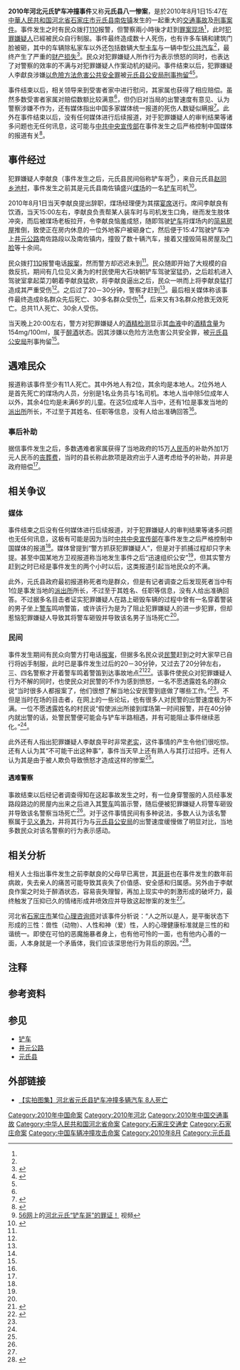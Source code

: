 {{UTC+8}}
{{Infobox civilian attack
|title=2010年河北元氏铲车冲撞事件
|partof=
|image= File:Yuanshi forklift tragedy 01.jpg
|caption=事后拍摄的被破坏的房屋和凌乱的街头，可见当时事故的惨烈。
|map=
|map_caption=
|location={{CHN}}[[河北省|河北省]][[石家庄市|石家庄市]][[元氏县|元氏县]][[南佐镇|南佐镇]]
|coordinates={{coord|37|50|39|N|114|21|58|E|type:mountain}}
|date=2010年8月1日
|time=15:47
|timezone=[[UTC+8|UTC+8]]
|target=人群、车辆、房屋
|motive=
|type=撞击
|weapontitle=作案工具
|weapons=[[铲车|铲车]]
|fatalities=11人（有争议）
|injuries=20余人（有争议）
|victim=多名民众与1名警察
|perp=李献良
|susperp=
|numpart=
|dfen=当地村民
}}
'''2010年河北元氏铲车冲撞事件'''又称'''元氏县八一惨案'''，是於2010年8月1日15:47在[[中華人民共和国|中華人民共和国]][[河北省|河北省]][[石家庄市|石家庄市]][[元氏县|元氏县]][[南佐镇|南佐镇]]发生的一起重大的[[交通事故|交通事故]]及[[刑事案件|刑事案件]]。事件发生之时有民众拨打[[110|110]]报警，但警察兩小時後才赶到[[罪案现场|罪案现场]]<ref name="村民制服"/>，此时[[犯罪嫌疑人|犯罪嫌疑人]]已經被民众自行制服。事件最终造成数十人死伤，也有许多车辆和建筑门脸被砸，其中的车辆除私家车以外还包括数辆大型[[卡车|卡车]]与一辆中型[[公共汽车|公共汽车]]<ref name="警察01"/>，最终产生了严重的[[财产损失|财产损失]]<ref name="网易01">{{cite news|title=河北元氏县男子驾铲车冲撞多辆汽车致8人死亡|url=http://slide.news.sina.com.cn/c/slide_1_2841_12537.html|newspaper=网易|language=zh-cn|accessdate=2014-12-09|archive-date=2019-11-29|archive-url=https://web.archive.org/web/20191129084715/http://slide.news.sina.com.cn/c/slide_1_2841_12537.html|dead-url=no}}</ref>。民众对犯罪嫌疑人所作行为表示愤怒的同时，也表达了对警察的效率的不满与对犯罪嫌疑人作案动机的疑问。事件结束以后，犯罪嫌疑人李獻良涉嫌[[以危險方法危害公共安全罪|以危險方法危害公共安全罪]]被[[元氏县公安局|元氏县公安局]][[刑事拘留|刑事拘留]]<ref>{{cite news|title=河北元氏鏟車撞人事件性質查明　嫌疑人被刑拘|url=http://hk.crntt.com/doc/1014/0/0/6/101400601.html?coluid=7&kindid=0&docid=101400601|newspaper=中國評論新聞網|language=zh-hk|access-date=2014-12-09|archive-url=https://web.archive.org/web/20160304105423/http://hk.crntt.com/doc/1014/0/0/6/101400601.html?coluid=7&kindid=0&docid=101400601|archive-date=2016-03-04|dead-url=yes}}</ref><ref name="华讯01"/>。

事件结束以后，相关领导来到受害者家中进行慰问，其家属也获得了相应赔偿。虽然多数受害者家属对赔偿数额比较满意<ref name="村民制服"/>，但仍旧对当局的出警速度有意见、认为警察涉嫌不作为，还有媒体指出中国多家媒体统一报道的死伤人数疑似瞒报<ref name="死亡人数">{{cite news|title=河北铲车事件死亡人数疑云密布 警方涉嫌不作为|url=http://news.china.com.cn/law/2010-08/08/content_20659893.htm|newspaper=中国网|date=2010-08-08|language=zh-cn|accessdate=2014-12-09|archive-date=2019-01-15|archive-url=https://web.archive.org/web/20190115141021/http://news.china.com.cn/law/2010-08/08/content_20659893.htm|dead-url=no}}</ref>。此外在事件结束以后，没有任何媒体进行后续报道，对于犯罪嫌疑人的审判结果等诸多问题也无任何讯息，这可能与[[中共中央宣传部|中共中央宣传部]]在事件发生之后严格控制中国媒体的报道有关<ref name="控制报道">{{cite news|title=河北元氏县铲车杀人：40多人死亡，消息掩盖(图)|url=http://www.boxun.com/news/gb/china/2010/08/201008021314.shtml|newspaper=博讯|date=2010-08-02|language=zh-hans|accessdate=2014-12-09|archive-date=2019-12-09|archive-url=https://web.archive.org/web/20191209182132/https://www.boxun.com/news/gb/china/2010/08/201008021314.shtml|dead-url=no}}</ref>。

== 事件经过 ==
犯罪嫌疑人李献良{{efn|1=曾被多家媒體誤報爲李現良、尹現良等姓名。}}（事件发生之后，元氏县民间俗称铲车哥<ref>[[56网|56网]]上的[http://www.56.com/u77/v_NTQ5ODkzMzA.html 河北元氏“铲车哥”的罪证！] {{Wayback|url=http://www.56.com/u77/v_NTQ5ODkzMzA.html |date=20191030071925 }}视频{{zh-cn}}</ref>），来自元氏县[[赵同乡|赵同乡]][[池村|池村]]，事件发生之前其是元氏县南佐镇盛兴[[煤场|煤场]]的一名[[铲车|铲车]]司机<ref name="华讯01">{{cite news|title=河北铲车撞人嫌疑人李献良被刑拘 李献良简历及撞人动机（图）|url=http://finance.591hx.com/article/2010-08-04/0000071865s.shtml|newspaper=华讯|date=2010-08-04|language=zh-cn|access-date=2014-12-09|archive-url=https://web.archive.org/web/20151117030934/http://finance.591hx.com/article/2010-08-04/0000071865s.shtml|archive-date=2015-11-17|dead-url=yes}}</ref>。

2010年8月1日当天李献良提出辞职，煤场经理便为其摆[[宴席|宴席]]送行。席间李献良有饮酒，当天15:00左右，李献良负责帮某人装车时与司机发生口角，继而发生肢体冲突，而后被煤场老板拉开，令李献良恼羞成怒，随即驾驶[[铲车|铲车]]将煤场内的[[简易房屋|简易房屋]]推倒，致使正在房内休息的一位外地客户被砸身亡，然后便于15:47驾驶铲车冲上[[井元公路|井元公路]]南佐路段以及南佐镇内，撞毁了数十辆汽车，接着又撞毁简易房屋及[[门脸|门脸]]等十余间。

民众拨打[[110|110]]报警电话[[报案|报案]]，然而警方却迟迟未到<ref name="村民制服"/>。民众随即开始了大规模的自救反抗，期间有几位见义勇为的村民使用大石块朝铲车驾驶室猛扔，之后趁机进入驾驶室拿起菜刀朝着李献良猛砍，将李献良逼出之后，民众一哄而上将李献良猛打造成其严重受伤<ref name="村民制服"/>。之后过了20－30分钟，警察才赶到<ref name="村民制服"/>。最后相关媒体称该事件最终造成8名群众先后死亡、30多名群众受伤<ref name="警察01"/>，后来又有3名群众抢救无效死亡。总共11人死亡、30余人受伤。

当天晚上20:00左右，警方对犯罪嫌疑人的[[酒精检测|酒精检测]]显示其[[血液|血液]]中的[[酒精含量|酒精含量]]为154mg/100ml，属于[[醉酒|醉酒]]状态。因其涉嫌以危险方法危害公共安全罪，被[[元氏县公安局|元氏县公安局]]刑事拘留<ref name="华讯01"/>。

== 遇难民众 ==
报道称该事件至少有11人死亡。其中外地人有2位，其余均是本地人。2位外地人是首先死亡的煤场内人员，分别是1名业务员与1名司机。本地人当中除5位成年人以外，其余4位均是未满6岁的儿童。在这5位成年人当中，还有1位是事发当地的[[派出所|派出所]]所长，不过至于其姓名、任职等信息，没有人给出准确回答<ref name="村民制服"/>。

=== 事后补助 ===
据信事件发生之后，多数遇难者家属获得了当地政府的15万[[人民币|人民币]]的补助外加1万元人民币的[[丧葬费|丧葬费]]，当时的县长称此款项是政府出于人道考虑给予的补助，并非是政府赔偿<ref name="村民制服"/>。

== 相关争议 ==
=== 媒体 ===
事件结束之后没有任何媒体进行后续报道，对于犯罪嫌疑人的审判结果等诸多问题也无任何讯息，这极有可能是因为当时[[中共中央宣传部|中共中央宣传部]]在事件发生之后严格控制中国媒体的报道<ref name="控制报道"/>。媒体曾提到“警方抓获犯罪嫌疑人”，但是对于抓捕过程却只字未提。甚至中国某地方卫视报道称当地发生事件之后“迅速组织公安”<ref name="警察01"/>，但其实警方赶到之时已经是事件发生的两个小时以后，这类报道引起当地民众的不满。

此外，元氏县政府最初报道称死者均是群众，但是有记者调查之后发现死者当中有1位是事发当地的[[派出所|派出所]]所长，不过至于其姓名、任职等信息，没有人给出准确回答。不过据多名目击者证实犯罪嫌疑人在路上砸毁车辆的过程中曾有一名穿着警装的男子坐上[[警车|警车]]鸣响警笛，或许该行为是为了阻止犯罪嫌疑人的进一步犯罪，但却惹恼犯罪嫌疑人导致其将警车砸毁并导致该名男子当场死亡<ref name="村民制服"/>。

=== 民间 ===
事件发生期间有民众向警方打电话[[报案|报案]]，但据多名民众说[[民警|民警]]赶到之时大家早已自行将凶手制服，此时已是事件发生过后的20－30分钟，又过去了20分钟左右，三、四名警察才开着警车鸣着警笛到达事故地点<ref name="村民制服">{{cite news|title=河北省元氏县驾铲车致11人死凶手系被村民制服|url=http://changchun.jtxxol.com/news__26225|newspaper=交通信息网|date=2010-08-09|language=zh-hans|access-date=2014-12-09|archive-url=https://web.archive.org/web/20141214080032/http://changchun.jtxxol.com/news__26225|archive-date=2014-12-14|dead-url=yes}}</ref><ref name="警察01">{{cite news|title=河北铲车司机连杀8人目击：村民一路追赶制服|url=http://news.qq.com/a/20100803/000133.htm|newspaper=腾讯网|language=zh-cn|accessdate=2014-12-09|archive-date=2019-12-14|archive-url=https://web.archive.org/web/20191214100348/https://news.qq.com/a/20100803/000133.htm|dead-url=no}}</ref>。该事件使民众对犯罪嫌疑人行为不解的同时，也使民众对民警的不作为感到愤怒，一名不愿透露姓名的群众说“当时很多人都报案了，他们很想了解当地公安民警到底做了哪些工作。”<ref name="警察01"/>。不但是当时在场的目击者，在网上的一些论坛，也有很多人对民警的出警速度极为不满。一位不愿透露姓名的村民说“假使派出所接到煤场第一时间报警，并在40分钟内就出警的话，处警民警便可能会与铲车半路相遇，并有可能阻止事件继续恶化。”<ref name="村民制服"/>。

此外还有人指出犯罪嫌疑人李献良平时非常[[老实|老实]]，这件事情的产生令他们很吃惊。还有人认为其“不可能干出这种事”，事件当天早上还有熟人与其打过招呼。还有人认为其是由于被人欺负导致愤怒才造成这样的惨案<ref name="村民制服"/>。

==== 遇难警察 ====
事故结束以后经记者调查得知在这起事故发生之时，有一位身穿警服的人员经事发路段路边的房屋内出来之后进入其[[警车|警车]]鸣笛示警，随后便被犯罪嫌疑人将警车砸毁并导致该名警察当场死亡<ref name="村民制服"/>。对于这件事情民间有多种说法，多数人认为该名警察属于[[见义勇为|见义勇为]]，并将其行为与[[元氏县公安局|元氏县公安局]]的出警速度缓慢做了明显对比，当地多数民众对该名警察的行为表示感动。

== 相关分析 ==
相关人士指出事件发生之前李献良的父母早已离世，其[[哥哥|哥哥]]也在事件发生的数年前病故，失去亲人的痛苦可能导致其丧失了价值感、安全感和归属感。另外由于李献良作案之时处于醉酒状态，容易丧失理智，再加上现实中的刺激形成的破坏力，最终触发了压抑已久的情绪形成井喷效应并导致这起惨案的发生<ref name="村民制服"/>。

河北省[[石家庄市|石家庄市]]某位[[心理咨询师|心理咨询师]]对该事件分析说：“人之所以是人，是平衡状态下形成的三性：兽性（动物）、人性和神（爱）性，人的心理健康标准就是三性的和谐统一。即使在可怕的恶魔施暴者身上，也有他可怜的一面，也有他内心善的一面，人本身就是一个矛盾体，我们应该深思他行为背后的原因。”<ref>{{cite news|title=河北元氏驾铲车致11人死凶手系被村民制服|url=http://news.sina.com.cn/c/2010-08-08/013117930139s.shtml|newspaper=新浪|date=2010-08-08|language=zh-cn|accessdate=2014-12-09|archive-date=2019-11-06|archive-url=https://web.archive.org/web/20191106161754/http://news.sina.com.cn/c/2010-08-08/013117930139s.shtml|dead-url=no}}</ref>。

== 注释 ==
{{notelist|iger=}}

== 参考资料 ==
{{注脚|2}}

== 参见 ==
*[[铲车|铲车]]
*[[井元公路|井元公路]]
*[[元氏县|元氏县]]

== 外部链接 ==
*[https://web.archive.org/web/20141214111030/http://photo.zynews.com/news/2010-08-02/content_4240.htm 【实拍图集】河北省元氏县铲车冲撞多辆汽车 8人死亡]

[[Category:2010年中国命案|Category:2010年中国命案]]
[[Category:2010年河北|Category:2010年河北]]
[[Category:2010年中国交通事故|Category:2010年中国交通事故]]
[[Category:中华人民共和国河北省命案|Category:中华人民共和国河北省命案]]
[[Category:石家庄交通史|Category:石家庄交通史]]
[[Category:石家庄命案|Category:石家庄命案]]
[[Category:中国车辆冲撞攻击命案|Category:中国车辆冲撞攻击命案]]
[[Category:2010年8月|Category:2010年8月]]
[[Category:元氏县|Category:元氏县]]